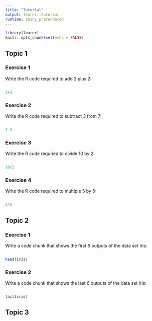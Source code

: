 ```yaml
---
title: "Tutorial"
output: learnr::tutorial
runtime: shiny_prerendered
---
```


```r
library(learnr)
knitr::opts_chunk$set(echo = FALSE)
```


## Topic 1

### Exercise 1

Write the R code required to add 2 plus 2:

```r

```

```r
2+2
```

### Exercise 2 

Write the R code required to subtract 3 from 7:

```r

```

```r
7-3
```


### Exercise 3

Write the R code requried to divide 10 by 2:

```r

```

```r
10/2
```

### Exercise 4 

Write the R code required to multiple 5 by 5:
```r

```

```r
5*5
```

## Topic 2 


### Exercise 1

Write a code chunk that shows the first 6 outputs of the data set Iris:

```r

```

```r
head(iris)
```
### Exercise 2

Write a code chunk that shows the last 6 outputs of the data set Iris:

```r

```

```r
tail(iris)
```


## Topic 3



